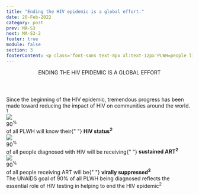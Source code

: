 ```yaml
---
title: "Ending the HIV epidemic is a global effort."
date: 20-Feb-2022
category: post
prev: MA-S3
next: MA-S3-2
footer: true
module: false
section: 3
footerContent: <p class='font-sans text-8px xl:text-12px'PLWH=people living with HIV.</br>Viral suppression is defined as having less than 200 copies of HIV per milliliter of blood.<sup>3</sup></br></br><span class='font-bold'>References&#58; 1.</span> World Health Organization. Global health sector strategy on HIV, 2016-2021. Towards ending AIDS; 2016. June 18, 2016. Accessed May 19, 2022. https://www.paho.org/en/documents/global-health-sector-strategy-hiv-2016-2021-towards-ending-aids-2016 <span class='font-bold'>2</span>. UNAIDS. 90-90-90 An ambitious treatment target to help end the AIDS epidemic. October 2014. Accessed May 19, 2022. https://www.unaids.org/sites/default/files/media_asset/90-90-90_en.pdf <span class='font-bold'>3</span>. Centers for Disease Control and Prevention. HIV Treatment as Prevention. March 7, 2022. Accessed May 22, 2022. https://www.cdc.gov/hiv/risk/art/index.html</p>
---
```


<Header>
  <span className="text-red"> ENDING THE HIV EPIDEMIC </span> IS A GLOBAL EFFORT
</Header>

<div className="px-64">
  <SubHeader>
    Since the beginning of the HIV epidemic, tremendous progress has been made
    toward reducing the impact of HIV on communities around the world.
    <sup>1</sup>
  </SubHeader>
  <div className="mt-8 flex">
    <div className="w-4/12">
      <div className="relative text-center">
        <img src="/s3-1.svg" className="m-auto mb-6" />
        <div
          className="text-3.75rem font-bold font-serif text-ui-blue absolute top-1/2 left-1/2"
          style={{ transform: "translate(-45%, -35%)" }}
        >
          90<sup>%</sup>
        </div>
      </div>
      <div className="text-center text-ui-blue mt-6 font-sans text-1.5rem leading-9">
        of all PLWH will know their{" "}
        <b>
          HIV status<sup>2</sup>
        </b>
      </div>
    </div>
    <div className="w-4/12">
      <div className="relative text-center">
        <img src="/s3-1.svg" className="m-auto mb-6" />
        <div
          className="text-3.75rem font-bold font-serif text-ui-blue absolute top-1/2 left-1/2"
          style={{ transform: "translate(-45%, -35%)" }}
        >
          90<sup>%</sup>
        </div>
      </div>
      <div className="text-center text-ui-blue font-sans text-1.5rem leading-9">
        of all people diagnosed with HIV will be receiving{" "}
        <b>
          sustained ART<sup>2</sup>
        </b>
      </div>
    </div>
    <div className="w-4/12">
      <div className="relative text-center">
        <img src="/s3-1.svg" className="m-auto mb-6" />
        <div
          className="text-3.75rem font-bold font-serif text-ui-blue absolute top-1/2 left-1/2"
          style={{ transform: "translate(-45%, -35%)" }}
        >
          90<sup>%</sup>
        </div>
      </div>
      <div className="text-center text-ui-blue mt-6 font-sans text-1.5rem leading-9">
        of all people receiving ART will be{" "}
        <b>
          virally suppressed<sup>2</sup>
        </b>
      </div>
    </div>
  </div>
  <div className="text-center text-red font-sans text-1.5rem leading-9 mt-16 mb-7 mx-54">
    The UNAIDS goal of 90% of all PLWH being diagnosed reflects the essential
    role of HIV testing in helping to end the HIV epidemic<sup>2</sup>
  </div>
</div>
